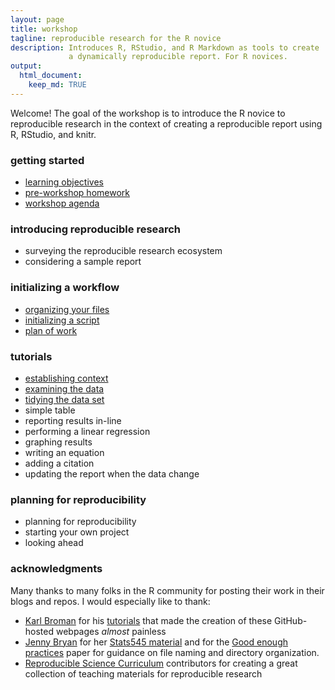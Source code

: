 ```yaml
---
layout: page
title: workshop
tagline: reproducible research for the R novice
description: Introduces R, RStudio, and R Markdown as tools to create
             a dynamically reproducible report. For R novices. 
output: 
  html_document:
    keep_md: TRUE
---
```


Welcome! The goal of the workshop is to introduce the R novice to reproducible research in the context of creating a reproducible report using R, RStudio, and knitr.  


### getting started

- [learning objectives](pages/001_learning-objectives.html)
- [pre-workshop homework](pages/002_pre-workshop-hw.html) 
- [workshop agenda](pages/003_workshop-agenda.html) 


### introducing reproducible research 

- surveying the reproducible research ecosystem 
- considering a sample report 


### initializing a workflow 

- [organizing your files](pages/004_organize-files.html)
- [initializing a script](pages/005_initialize-script.html)
- [plan of work](pages/006_plan-of-work.html)



### tutorials 

- [establishing context](pages/007_introducing-the-topic.html) 
- [examining the data](pages/010_examining-the-data.html) 
- [tidying the data set](pages/011_tidying-the-data-set.html)
- simple table 
- reporting results in-line 
- performing a linear regression 
- graphing results 
- writing an equation 
- adding a citation 
- updating the report when the data change 



### planning for reproducibility 

- planning for reproducibility 
- starting your own project 
- looking ahead 



### acknowledgments 

Many thanks to many folks in the R community for posting their work in their blogs and repos. I would especially like to thank: 

- [Karl Broman](http://kbroman.org) for his  [tutorials](http://kbroman.org/pages/tutorials.html) that made the creation of these GitHub-hosted webpages *almost* painless 
- [Jenny Bryan](https://github.com/jennybc) for her [Stats545 material](http://stat545.com/) and for the
[Good enough practices](https://swcarpentry.github.io/good-enough-practices-in-scientific-computing/) paper for guidance on file naming and directory organization. 
- [Reproducible Science  Curriculum](https://github.com/Reproducible-Science-Curriculum) contributors for creating a great collection of teaching materials for reproducible research  
